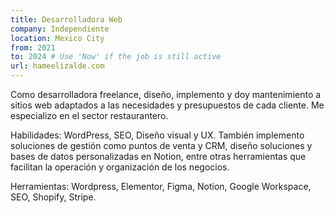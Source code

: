 ```yaml
---
title: Desarrolladora Web
company: Independiente
location: Mexico City
from: 2021
to: 2024 # Use 'Now' if the job is still active
url: hameelizalde.com
---
```


Como desarrolladora freelance, diseño, implemento y doy mantenimiento a sitios web adaptados a las necesidades y presupuestos de cada cliente.
Me especializo en el sector restaurantero. 

Habilidades: WordPress, SEO, Diseño visual y UX.
También implemento soluciones de gestión como puntos de venta y CRM, diseño soluciones y bases de datos personalizadas en Notion, entre otras herramientas que facilitan la operación y organización de los negocios.

Herramientas: Wordpress, Elementor, Figma, Notion, Google Workspace, SEO, Shopify, Stripe.